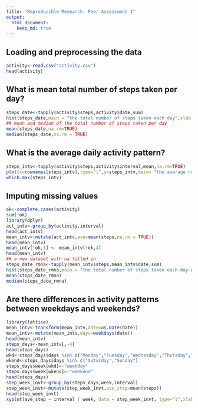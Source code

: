 ```yaml
---
title: "Reproducible Research: Peer Assessment 1"
output: 
  html_document:
    keep_md: true
---
```



## Loading and preprocessing the data
```r
activity<-read.csv("activity.csv")
head(activity)
```
## What is mean total number of steps taken per day?
```r
steps_date<-tapply(activity$steps,activity$date,sum)
hist(steps_date,main = "the total number of steps taken each day",xlab = "steps")
## mean and median of the total number of steps taken per day
mean(steps_date,na.rm=TRUE)
median(steps_date,na.rm = TRUE)
```
## What is the average daily activity pattern?
```r
steps_intv<-tapply(activity$steps,activity$interval,mean,na.rm=TRUE)
plot(x=rownames(steps_intv),type="l",y=steps_intv,main= "the average number of steps each 5-minute interval",xlab="time",ylab="averaged_steps")
which.max(steps_intv)
```
## Imputing missing values
```r
ok<-complete.cases(activity)
sum(!ok)
library(dplyr)
act_intv<-group_by(activity,interval)
head(act_intv)
mean_intv<-mutate(act_intv,ave=mean(steps,na.rm = TRUE))
head(mean_intv)
mean_intv[!ok,1] <- mean_intv[!ok,4]
head(mean_intv)
## a new dataset with na filled in
steps_date_rmna<-tapply(mean_intv$steps,mean_intv$date,sum)
hist(steps_date_rmna,main = "the total number of steps taken each day with NA filled in",xlab = "steps")
mean(steps_date_rmna)
median(steps_date_rmna)
```
## Are there differences in activity patterns between weekdays and weekends?
```r
library(lattice)
mean_intv<-transform(mean_intv,date=as.Date(date))
mean_intv<-mutate(mean_intv,days=weekdays(date))
head(mean_intv)
steps_days<-mean_intv[,-4]
head(steps_days)
wkd<-steps_days$days %in% c("Monday","Tuesday","Wednesday","Thursday","Friday")
wkend<-steps_days$days %in% c("Saturday","Sunday")
steps_days$week[wkd]<-"weekday"
steps_days$week[wkend]<-"weekend"
head(steps_days)
step_week_invt<-group_by(steps_days,week,interval)
step_week_invt<-mutate(step_week_invt,ave_step=mean(steps))
head(step_week_invt)
xyplot(ave_step ~ interval | week, data = step_week_invt, type="l",xlab = "interval", ylab = "average steps",layout = c(1,2))
```

